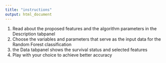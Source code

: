 ```yaml
---
title: "instructions"
output: html_document
---
```


1. Read about the proposed features and the algorithm parameters in the Description tabpanel
2. Choose the variables and parameters that serve as the input data for the Random Forest classification
3. the Data tabpanel shows the survival status and selected features
4. Play with your choice to achieve better accuracy
